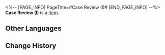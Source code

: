 <%-- [PAGE_INFO]
PageTitle=#Case Review (I)#
[END_PAGE_INFO] --%>
{{Item Infobox
|title       = Case Review (I)
|id          = 140339
|image       = Item Case Review (I).png
|type        = 
|invCategory = Missions
|rarity      = 3
|effect      = 
|description = While you are experiencing this Dreamscape, you can re-examine the details of the puzzle whenever you wish. This seems to be a convenient feature prepared by Dr. Edward. He's so nice.
}}
'''Case Review (I)''' is a [[Item]].

==Other Languages==
{{Other Languages
|en   = Case Review (I)
|zhs  = 案情简述•其一
|zht  = 案情簡述•其一
|ja   = 事件の概要・1
|ko   = 사건 요약•1
|es   = Resumen del caso (I)
|fr   = Étude de cas (I)
|ru   = Краткое описание дела I
|th   = คำอธิบายโดยสรุปของคดี (I)
|vi   = Sơ Lược Vụ Án 1
|de   = Überprüfung des Falles (I)
|id   = Deskripsi Kasus 1
|pt   = Revisão do Caso (I)
}}

==Change History==
{{Change History|2.0}}